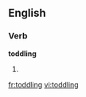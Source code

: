 ==English==
===Verb===
'''toddling'''
# {{present participle of|[[toddle]]}}

[[fr:toddling]]
[[vi:toddling]]